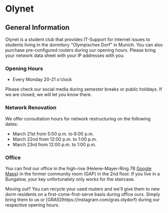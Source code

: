 
# Olynet

## General Information

Olynet is a student club that provides IT-Support for internet issues
to students living in the dormitory "Olympisches Dorf" in Munich.
You can also purchase pre-configured routers during our opening hours. 
Please bring your network data sheet with your IP addresses with you.

### Opening Hours

- Every Monday 20-21 o'clock

Please check our social media during semester breaks or public holidays.
If we are closed, we will let you know there.

### Network Renovation

We offer consultation hours for network restructuring on the following dates:
- March 21st from 5:00 p.m. to 6:00 p.m.
- March 22nd from 12:00 p.m. to 1:00 p.m.
- March 23rd from 12:00 p.m. to 1:00 p.m.

### Office

You can find our office in the high-rise (Helene-Mayer-Ring 7B [Google Maps](https://g.page/r/CYubh5FnTtN0EBI/)) in the former
community room (GAP) in the 2nd floor. If you live in a Bungalow, your key
unfortunately only works for the staircase.

<Callout type="info" emoji="♻️"> 
    Moving out? You can recycle your used routers and we'll give them to new 
    dorm residents on a first-come-first-serve basis during office ours. Simply 
    bring them to us or [GRAS](https://instagram.com/gras.olydorf) during our 
    respective opening hours. 
</Callout>
